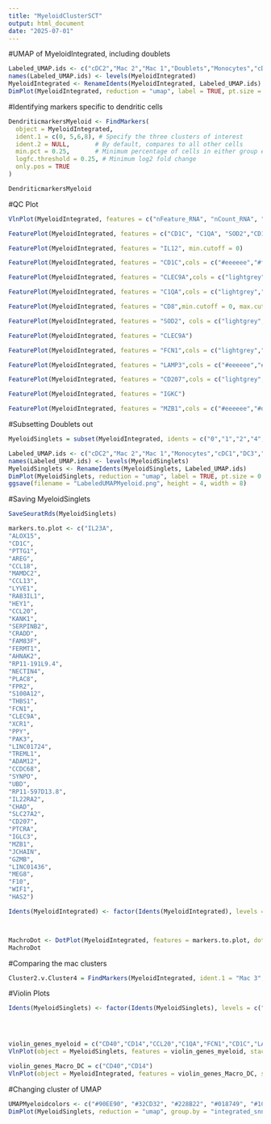 ```yaml
---
title: "MyeloidClusterSCT"
output: html_document
date: "2025-07-01"
---
```


#UMAP of MyeloidIntegrated, including doublets
```r
Labeled_UMAP.ids <- c("cDC2","Mac 2","Mac 1","Doublets","Monocytes","cDC1","DC3","Langerhans","pDC","Doublets")
names(Labeled_UMAP.ids) <- levels(MyeloidIntegrated)
MyeloidIntegrated <- RenameIdents(MyeloidIntegrated, Labeled_UMAP.ids)
DimPlot(MyeloidIntegrated, reduction = "umap", label = TRUE, pt.size = 0.5) + NoLegend()
```



#Identifying markers specific to dendritic cells
```r
DendriticmarkersMyeloid <- FindMarkers(
  object = MyeloidIntegrated,
  ident.1 = c(0, 5,6,8), # Specify the three clusters of interest
  ident.2 = NULL,       # By default, compares to all other cells
  min.pct = 0.25,       # Minimum percentage of cells in either group expressing the gene
  logfc.threshold = 0.25, # Minimum log2 fold change
  only.pos = TRUE
)

DendriticmarkersMyeloid
```


#QC Plot
```r
VlnPlot(MyeloidIntegrated, features = c("nFeature_RNA", "nCount_RNA", "percent.mt"), ncol = 3) 
```




```r
FeaturePlot(MyeloidIntegrated, features = c("CD1C", "C1QA", "SOD2","CD163","CLEC9A","LAMP3","CD207","IGKC"))
```

```r
FeaturePlot(MyeloidIntegrated, features = "IL12", min.cutoff = 0)
```



```r
FeaturePlot(MyeloidIntegrated, features = "CD1C",cols = c("#eeeeee","#f7766dff"),min.cutoff = 0, max.cutoff = 4)
```



```r
FeaturePlot(MyeloidIntegrated, features = "CLEC9A",cols = c("lightgrey","#027661"),min.cutoff = 0, max.cutoff = 4)
```


```r
FeaturePlot(MyeloidIntegrated, features = "C1QA",cols = c("lightgrey","#94aa01"),min.cutoff = 0, max.cutoff = 4)
```

```r
FeaturePlot(MyeloidIntegrated, features = "CD8",min.cutoff = 0, max.cutoff = 4)
```

```r
FeaturePlot(MyeloidIntegrated, features = "SOD2", cols = c("lightgrey","#d49200"),min.cutoff = 0, max.cutoff = 4)
```


```r
FeaturePlot(MyeloidIntegrated, features = "CLEC9A")
```

```r
FeaturePlot(MyeloidIntegrated, features = "FCN1",cols = c("lightgrey","#03c17d"),min.cutoff = 0, max.cutoff = 4)
```


```r
FeaturePlot(MyeloidIntegrated, features = "LAMP3",cols = c("#eeeeee","#00bae3"),min.cutoff = 0, max.cutoff = 4)
```

```r
FeaturePlot(MyeloidIntegrated, features = "CD207",cols = c("lightgrey","#9591fc"),min.cutoff = 0, max.cutoff = 4)
```

```r
FeaturePlot(MyeloidIntegrated, features = "IGKC")
```


```r
FeaturePlot(MyeloidIntegrated, features = "MZB1",cols = c("#eeeeee","#db71fb"),min.cutoff = 0, max.cutoff = 4)
```

#Subsetting Doublets out
```r
MyeloidSinglets = subset(MyeloidIntegrated, idents = c("0","1","2","4","5","6","7","8"))
```





```r
Labeled_UMAP.ids <- c("cDC2","Mac 2","Mac 1","Monocytes","cDC1","DC3","Langerhans","pDC")
names(Labeled_UMAP.ids) <- levels(MyeloidSinglets)
MyeloidSinglets <- RenameIdents(MyeloidSinglets, Labeled_UMAP.ids)
DimPlot(MyeloidSinglets, reduction = "umap", label = TRUE, pt.size = 0.5) + NoLegend()
ggsave(filename = "LabeledUMAPMyeloid.png", height = 4, width = 8)
```
#Saving MyeloidSinglets
```r
SaveSeuratRds(MyeloidSinglets)
```


```r
markers.to.plot <- c("IL23A",
"ALOX15",
"CD1C",
"PTTG1",
"AREG",
"CCL18",
"MAMDC2",
"CCL13",
"LYVE1",
"RAB3IL1",
"HEY1",
"CCL20",
"KANK1",
"SERPINB2",
"CRADD",
"FAM83F",
"FERMT1",
"AHNAK2",
"RP11-191L9.4",
"NECTIN4",
"PLAC8",
"FPR2",
"S100A12",
"THBS1",
"FCN1",
"CLEC9A",
"XCR1",
"PPY",
"PAK3",
"LINC01724",
"TREML1",
"ADAM12",
"CCDC68",
"SYNPO",
"UBD",
"RP11-597D13.8",
"IL22RA2",
"CHAD",
"SLC27A2",
"CD207",
"PTCRA",
"IGLC3",
"MZB1",
"JCHAIN",
"GZMB",
"LINC01436",
"MEG8",
"F10",
"WIF1",
"HAS2")

Idents(MyeloidIntegrated) <- factor(Idents(MyeloidIntegrated), levels = c("0", "1", "2", "3","4","5","6","7","8","9"))



MachroDot <- DotPlot(MyeloidIntegrated, features = markers.to.plot, dot.scale = 10, cols = c("white", "maroon")) + RotatedAxis()
MachroDot
```


#Comparing the mac clusters
```r
Cluster2.v.Cluster4 = FindMarkers(MyeloidIntegrated, ident.1 = "Mac 3", ident.2 = "Mac 1", only.pos = TRUE)
```

#Violin Plots
```r
Idents(MyeloidSinglets) <- factor(Idents(MyeloidSinglets), levels = c("Mac 1","Mac 2","Monocytes","cDC2","DC3","cDC1","pDC","Langerhans"))




violin_genes_myeloid = c("CD40","CD14","CCL20","C1QA","FCN1","CD1C","LAMP3","CLEC9A","MZB1","CD207")
VlnPlot(object = MyeloidSinglets, features = violin_genes_myeloid, stack = TRUE)
```

```r
violin_genes_Macro_DC = c("CD40","CD14")
VlnPlot(object = MyeloidIntegrated, features = violin_genes_Macro_DC, stack = TRUE)
```


#Changing cluster of UMAP
```r
UMAPMyeloidcolors <- c("#90EE90", "#32CD32", "#228B22", "#018749", "#1C352D", "#004526", "#568203", "#4A5D23")
DimPlot(MyeloidSinglets, reduction = "umap", group.by = "integrated_snn_res.0.2", cols = UMAPMyeloidcolors) 
```













